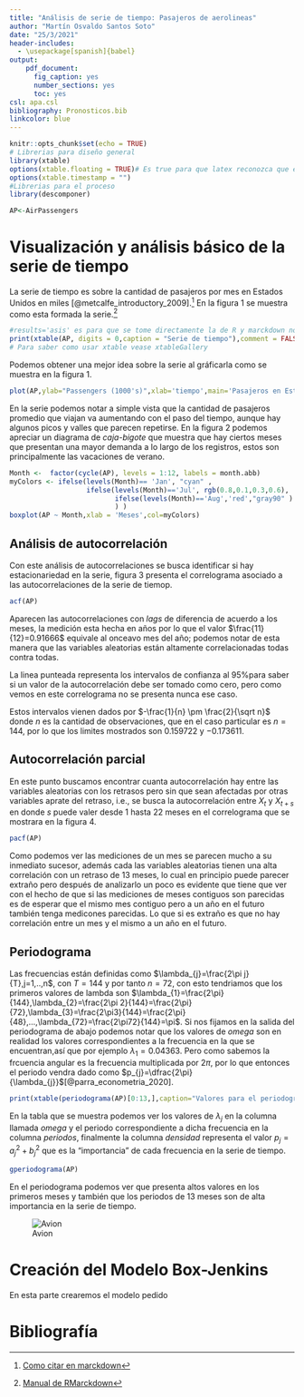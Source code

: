 ```yaml
---
title: "Análisis de serie de tiempo: Pasajeros de aerolineas"
author: "Martín Osvaldo Santos Soto"
date: "25/3/2021"
header-includes:
  - \usepackage[spanish]{babel}
output:
    pdf_document: 
      fig_caption: yes
      number_sections: yes
      toc: yes
csl: apa.csl
bibliography: Pronosticos.bib
linkcolor: blue
---
```


```r
knitr::opts_chunk$set(echo = TRUE)
# Librerias para diseño general
library(xtable)
options(xtable.floating = TRUE)# Es true para que latex reconozca que es una tabla
options(xtable.timestamp = "")
#Librerias para el proceso
library(descomponer)

```

\listoffigures
\listoftables
\pagebreak

```r
AP<-AirPassengers
```

# Visualización y análisis básico de la serie de tiempo
La serie de tiempo es sobre la cantidad de pasajeros por mes en Estados Unidos en miles [@metcalfe_introductory_2009].[^1] En la figura 1 se muestra como esta formada la serie.[^2]

[^1]:[Como citar en marckdown](https://rpubs.com/med11/referencias_rmarkdown)
[^2]:[Manual de RMarckdown](https://bookdown.org/gboccardo/manual-ED-UCH/introduccion-al-uso-de-rmarkdown-para-la-compilacion-de-resultados-de-rstudio-en-diferentes-formatos.html#aspectos-generales-formato-de-texto)

```r
#results='asis' es para que se tome directamente la de R y marckdown no la modifique
print(xtable(AP, digits = 0,caption = "Serie de tiempo"),comment = FALSE)
# Para saber como usar xtable vease xtableGallery
```

Podemos obtener una mejor idea sobre la serie al gráficarla como se muestra en la figura 1.

```r
plot(AP,ylab="Passengers (1000's)",xlab='tiempo',main='Pasajeros en Estados Unidos',col='blue')
```

En la serie podemos notar a simple vista que la cantidad de pasajeros promedio que viajan va aumentando con el
paso del tiempo, aunque hay algunos picos y valles que parecen repetirse. En la figura 2 podemos apreciar
un diagrama de *caja-bigote* que muestra que hay ciertos meses que presentan una mayor demanda a lo largo de 
los registros, estos son principalmente las vacaciones de verano.

```r
Month <-  factor(cycle(AP), levels = 1:12, labels = month.abb)
myColors <- ifelse(levels(Month)== 'Jan', "cyan" , 
                   ifelse(levels(Month)=='Jul', rgb(0.8,0.1,0.3,0.6),
                          ifelse(levels(Month)=='Aug','red',"gray90" )
                          ) )
boxplot(AP ~ Month,xlab = 'Meses',col=myColors)
```



## Análisis de autocorrelación
Con este análisis de autocorrelaciones se busca identificar si hay estacionariedad en la serie, figura 3 presenta el correlograma asociado a las autocorrelaciones de la serie de tiemop.

```r
acf(AP)
```

Aparecen las autocorrelaciones con *lags* de diferencia de acuerdo a los meses, la medición esta hecha en años
por lo que el valor $\frac{11}{12}=0.91666$ equivale al onceavo mes del año; podemos notar de esta manera
que las variables aleatorias están altamente correlacionadas todas contra todas.

La linea punteada representa los intervalos de confianza al $95\%$para saber si un valor de la autocorrelación debe ser tomado como cero, pero como vemos en este correlograma no se presenta nunca ese caso.

Estos intervalos vienen dados por $-\frac{1}{n} \pm \frac{2}{\sqrt n}$ donde $n$ es la cantidad de observaciones,
que en el caso particular es $n=144$, por lo que los limites mostrados son $0.159722$ y $-0.173611$.

## Autocorrelación parcial

En este punto buscamos encontrar cuanta autocorrelación hay entre las variables aleatorias con los retrasos pero
sin que sean afectadas por otras variables aprate del retraso, i.e., se busca la autocorrelación entre $X_{t}$ y
$X_{t+s}$ en donde $s$ puede valer desde $1$ hasta $22$ meses en el correlograma que se mostrara en la figura 4.

```r
pacf(AP)
```

Como podemos ver las mediciones de un mes se parecen mucho a su inmediato sucesor, además cada las variables
aleatorias tienen una alta correlación con un retraso de 13 meses, lo cual en principio puede parecer extraño
pero después de analizarlo un poco es evidente que tiene que ver con el hecho de que si las mediciones de meses
contiguos son parecidas es de esperar que el mismo mes contiguo pero a un año en el futuro también tenga 
medicones parecidas. Lo que si es extraño es que no hay correlación entre un mes y el mismo a un año en el futuro.

## Periodograma

Las frecuencias están definidas como $\lambda_{j}=\frac{2\pi j}{T},j=1,..,n$, con $T=144$ y por tanto $n=72$,
con esto tendriamos que los primeros valores de lambda son $\lambda_{1}=\frac{2\pi}{144},\lambda_{2}=\frac{2\pi 2}{144}=\frac{2\pi}{72},\lambda_{3}=\frac{2\pi3}{144}=\frac{2\pi}{48},...,\lambda_{72}=\frac{2\pi72}{144}=\pi$.
Si nos fijamos en la salida del periodograma de abajo podemos notar que los valores de *omega* son en realidad
los valores correspondientes a la frecuencia en la que se encuentran,así que por ejemplo $\lambda_{1}=0.04363$.
Pero como sabemos la frcuencia angular es la frecuencia multiplicada por $2\pi$, por lo que entonces el periodo
vendra dado como $p_{j}=\dfrac{2\pi}{\lambda_{j}}$[@parra_econometria_2020]. 

```r
print(xtable(periodograma(AP)[0:13,],caption="Valores para el periodograma"),comment=FALSE)
```

En la tabla que se muestra podemos ver los valores de $\lambda_{j}$ en la columna llamada *omega* y el periodo
correspondiente a dicha frecuencia en la columna *periodos*, finalmente la columna *densidad* representa el
valor $p_{j}=a_{j}^{2}+b_{j}^{2}$ que es la "importancia" de cada frecuencia en la serie de tiempo.

```r
gperiodograma(AP)
```

En el periodograma podemos ver que presenta altos valores en los primeros meses y también que los periodos de 13 meses son de alta importancia en la serie de tiempo.

![Avion](avion.jpg)

# Creación del Modelo Box-Jenkins
En esta parte crearemos el modelo pedido


\pagebreak
# Bibliografía
